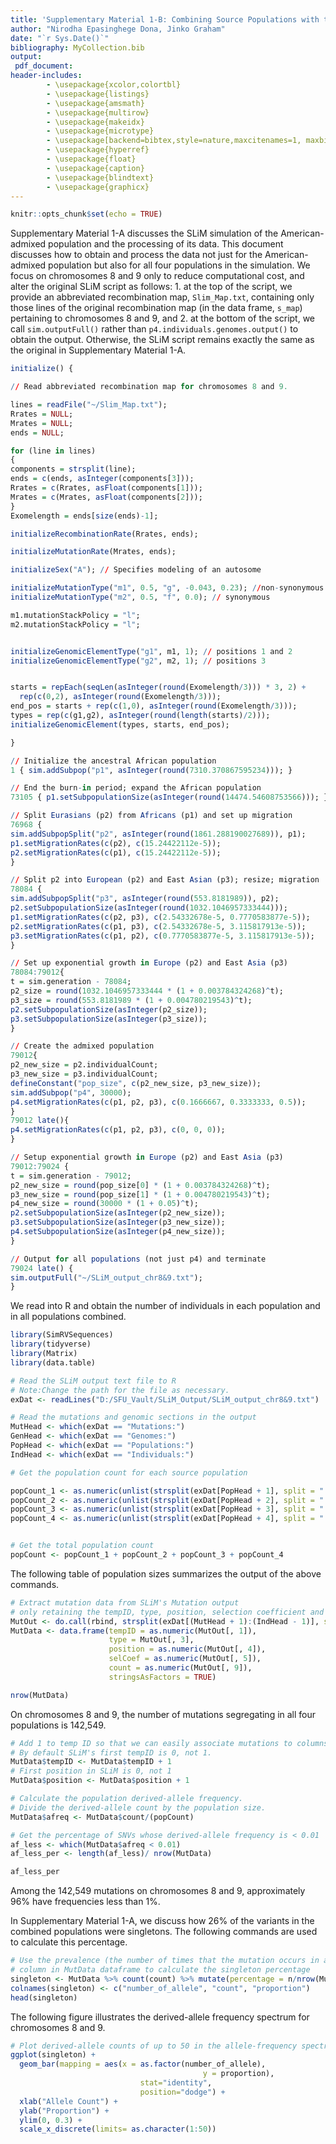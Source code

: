```yaml
---
title: 'Supplementary Material 1-B: Combining Source Populations with the American-Admixed Population in SLiM'
author: "Nirodha Epasinghege Dona, Jinko Graham"
date: "`r Sys.Date()`"
bibliography: MyCollection.bib
output: 
 pdf_document:
header-includes:
        - \usepackage{xcolor,colortbl}
        - \usepackage{listings}
        - \usepackage{amsmath}
        - \usepackage{multirow}
        - \usepackage{makeidx}
        - \usepackage{microtype}
        - \usepackage[backend=bibtex,style=nature,maxcitenames=1, maxbibnames=1]{biblatex}
        - \usepackage{hyperref}
        - \usepackage{float}
        - \usepackage{caption}
        - \usepackage{blindtext}
        - \usepackage{graphicx}
---
```



```r
knitr::opts_chunk$set(echo = TRUE)

```



Supplementary Material 1-A discusses the SLiM simulation of the American-admixed population and
the processing of its data.
This document discusses how to obtain and process the data not just for the American-admixed population
but also for all four populations in the simulation. We focus on chromosomes 8 and 9 only to reduce 
computational cost, and alter the original SLiM script as follows:
1. at the top of the script, we provide an abbreviated recombination map, `Slim_Map.txt`, containing only those lines of the original recombination map (in the data frame, `s_map`) pertaining to chromosomes 8 and 9, and
2. at the bottom of the script, we call `sim.outputFull()` rather than `p4.individuals.genomes.output()` to obtain the output.
Otherwise, the SLiM script remains exactly the same as the original in Supplementary Material 1-A.

```r

initialize() {

// Read abbreviated recombination map for chromosomes 8 and 9. 

lines = readFile("~/Slim_Map.txt");
Rrates = NULL;
Mrates = NULL;
ends = NULL;

for (line in lines)
{
components = strsplit(line);
ends = c(ends, asInteger(components[3]));
Rrates = c(Rrates, asFloat(components[1]));
Mrates = c(Mrates, asFloat(components[2]));
}
Exomelength = ends[size(ends)-1];

initializeRecombinationRate(Rrates, ends);

initializeMutationRate(Mrates, ends);

initializeSex("A"); // Specifies modeling of an autosome

initializeMutationType("m1", 0.5, "g", -0.043, 0.23); //non-synonymous
initializeMutationType("m2", 0.5, "f", 0.0); // synonymous

m1.mutationStackPolicy = "l";
m2.mutationStackPolicy = "l";


initializeGenomicElementType("g1", m1, 1); // positions 1 and 2
initializeGenomicElementType("g2", m2, 1); // positions 3


starts = repEach(seqLen(asInteger(round(Exomelength/3))) * 3, 2) + 
  rep(c(0,2), asInteger(round(Exomelength/3))); 
end_pos = starts + rep(c(1,0), asInteger(round(Exomelength/3))); 
types = rep(c(g1,g2), asInteger(round(length(starts)/2)));
initializeGenomicElement(types, starts, end_pos);

}

// Initialize the ancestral African population
1 { sim.addSubpop("p1", asInteger(round(7310.370867595234))); }

// End the burn-in period; expand the African population
73105 { p1.setSubpopulationSize(asInteger(round(14474.54608753566))); }

// Split Eurasians (p2) from Africans (p1) and set up migration
76968 {
sim.addSubpopSplit("p2", asInteger(round(1861.288190027689)), p1);
p1.setMigrationRates(c(p2), c(15.24422112e-5));
p2.setMigrationRates(c(p1), c(15.24422112e-5));
}

// Split p2 into European (p2) and East Asian (p3); resize; migration
78084 {
sim.addSubpopSplit("p3", asInteger(round(553.8181989)), p2);
p2.setSubpopulationSize(asInteger(round(1032.1046957333444)));
p1.setMigrationRates(c(p2, p3), c(2.54332678e-5, 0.7770583877e-5));
p2.setMigrationRates(c(p1, p3), c(2.54332678e-5, 3.115817913e-5));
p3.setMigrationRates(c(p1, p2), c(0.7770583877e-5, 3.115817913e-5));
}

// Set up exponential growth in Europe (p2) and East Asia (p3)
78084:79012{
t = sim.generation - 78084;
p2_size = round(1032.1046957333444 * (1 + 0.003784324268)^t);
p3_size = round(553.8181989 * (1 + 0.004780219543)^t);
p2.setSubpopulationSize(asInteger(p2_size));
p3.setSubpopulationSize(asInteger(p3_size));
}

// Create the admixed population
79012{
p2_new_size = p2.individualCount;
p3_new_size = p3.individualCount;
defineConstant("pop_size", c(p2_new_size, p3_new_size));
sim.addSubpop("p4", 30000);
p4.setMigrationRates(c(p1, p2, p3), c(0.1666667, 0.3333333, 0.5));
}
79012 late(){
p4.setMigrationRates(c(p1, p2, p3), c(0, 0, 0));
}

// Setup exponential growth in Europe (p2) and East Asia (p3)
79012:79024 {
t = sim.generation - 79012;
p2_new_size = round(pop_size[0] * (1 + 0.003784324268)^t);
p3_new_size = round(pop_size[1] * (1 + 0.004780219543)^t);
p4_new_size = round(30000 * (1 + 0.05)^t);
p2.setSubpopulationSize(asInteger(p2_new_size));
p3.setSubpopulationSize(asInteger(p3_new_size));
p4.setSubpopulationSize(asInteger(p4_new_size));
}

// Output for all populations (not just p4) and terminate
79024 late() {
sim.outputFull("~/SLiM_output_chr8&9.txt");
}


```


We read \texttt{SLiM\_output\_chr8\&9.txt} into R and obtain the number of individuals in each population
and in all populations combined. 

```r

library(SimRVSequences)
library(tidyverse)
library(Matrix)
library(data.table)

# Read the SLiM output text file to R
# Note:Change the path for the file as necessary.
exDat <- readLines("D:/SFU_Vault/SLiM_Output/SLiM_output_chr8&9.txt")

# Read the mutations and genomic sections in the output
MutHead <- which(exDat == "Mutations:")
GenHead <- which(exDat == "Genomes:")
PopHead <- which(exDat == "Populations:")
IndHead <- which(exDat == "Individuals:")

# Get the population count for each source population

popCount_1 <- as.numeric(unlist(strsplit(exDat[PopHead + 1], split = " "))[2])
popCount_2 <- as.numeric(unlist(strsplit(exDat[PopHead + 2], split = " "))[2])
popCount_3 <- as.numeric(unlist(strsplit(exDat[PopHead + 3], split = " "))[2])
popCount_4 <- as.numeric(unlist(strsplit(exDat[PopHead + 4], split = " "))[2])


# Get the total population count
popCount <- popCount_1 + popCount_2 + popCount_3 + popCount_4


```

The following table of population sizes summarizes the output of the above commands.

 \begin{table}[h]
\centering
\caption{Population sizes.}
\begin{tabular}{ |c|c| } 
 \hline
  \textbf{Population}& \textbf{size} \\ \hline
  \textbf{African } & $14,475$ \\ \hline
  \textbf{European } & $35,815$   \\ \hline
  \textbf{Asian} & $48,765$ \\ \hline
   \textbf{Admix}  & $53,876$ \\ \hline
   \textbf{Total} & $\textbf{152,931}$ \\ \hline 
\end{tabular}
\label{table1}
\end{table}

```r
# Extract mutation data from SLiM's Mutation output
# only retaining the tempID, type, position, selection coefficient and prevalence of each mutation
MutOut <- do.call(rbind, strsplit(exDat[(MutHead + 1):(IndHead - 1)], split = " ", fixed = TRUE))
MutData <- data.frame(tempID = as.numeric(MutOut[, 1]),
                      type = MutOut[, 3],
                      position = as.numeric(MutOut[, 4]),
                      selCoef = as.numeric(MutOut[, 5]),
                      count = as.numeric(MutOut[, 9]),
                      stringsAsFactors = TRUE)

nrow(MutData)

```

On chromosomes 8 and 9, the number of mutations segregating in all four populations is 142,549.

```r
# Add 1 to temp ID so that we can easily associate mutations to columns.
# By default SLiM's first tempID is 0, not 1.
MutData$tempID <- MutData$tempID + 1
# First position in SLiM is 0, not 1
MutData$position <- MutData$position + 1

# Calculate the population derived-allele frequency.
# Divide the derived-allele count by the population size. 
MutData$afreq <- MutData$count/(popCount)

# Get the percentage of SNVs whose derived-allele frequency is < 0.01
af_less <- which(MutData$afreq < 0.01)
af_less_per <- length(af_less)/ nrow(MutData)

af_less_per

```

Among the 142,549 mutations on chromosomes 8 and 9, approximately 96% have frequencies less than 1%.

In Supplementary Material 1-A, we discuss how 26% of the variants in the combined populations were singletons. The following commands are used to calculate this percentage.

```r
# Use the prevalence (the number of times that the mutation occurs in any genome) 
# column in MutData dataframe to calculate the singleton percentage
singleton <- MutData %>% count(count) %>% mutate(percentage = n/nrow(MutData))
colnames(singleton) <- c("number_of_allele", "count", "proportion")
head(singleton)

```

The following figure illustrates the derived-allele frequency spectrum for chromosomes 8 and 9.

```r
# Plot derived-allele counts of up to 50 in the allele-frequency spectrum
ggplot(singleton) + 
  geom_bar(mapping = aes(x = as.factor(number_of_allele), 
                                           y = proportion), 
                             stat="identity",
                             position="dodge") +
  xlab("Allele Count") + 
  ylab("Proportion") + 
  ylim(0, 0.3) + 
  scale_x_discrete(limits= as.character(1:50))

```
